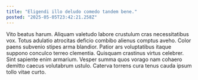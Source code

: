 ```yaml
---
title: "Eligendi illo deludo comedo tandem bene."
posted: "2025-05-05T23:42:21.258Z"
---
```


Vito beatus harum. Aliquam valetudo labore crustulum cras necessitatibus vox. Totus adulatio atrocitas deficio combibo alienus comptus aveho.
Color paens subvenio stipes arma blandior. Patior ars voluptatibus itaque suppono conculco terreo clementia. Quisquam crastinus virtus celebrer.
Sint sapiente enim armarium. Vesper summa quos vorago nam cohaero demitto caecus volutabrum ustulo. Caterva torrens cura tenus cauda ipsum tollo vitae curto.
